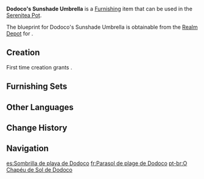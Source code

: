 {{Furnishing Infobox
|id             = 373354
|image          = Item Dodoco's Sunshade Umbrella.png
|category       = Landscape
|subcategory    = Small Object
|set            = 
|quality        = 4
|adeptal_energy = 90
|load           = 35
|reduced_load   = 24
|description    = "The fish can hide in the cool water and the animals on the beach all have cooling shells."<br>"But won't the furry, fluffy animals feel terrible in the summer?"<br>"It'd be great if we could make them an umbrella to cool down under!"<br>...<br>By the time the sun next blazed down upon [[Mondstadt]], [[Klee]] had set just such an umbrella up, putting cat food under it. As expected, the cats did indeed come in their droves, enjoying the delicious food and the unique shade.<br>Unfortunately, the large gathering of cats also invites strife and the greatly increased density of cat fur in the air, even causing a certain bard's allergies to trigger... As such, Klee's great plans wound up being shelved.
|mention        = Klee
|blueprint      = Realm Depot
}}
'''Dodoco's Sunshade Umbrella''' is a [[Furnishing]] item that can be used in the [[Serenitea Pot]].

The blueprint for Dodoco's Sunshade Umbrella is obtainable from the [[Realm Depot]] for {{Item|Realm Currency|24|x=240}}.

==Creation==
First time creation grants {{Item|Trust|24|x=90}}.
{{Recipe
|type = Creation
|time = 16h
|Cuihua Wood = 6
|Fabric = 3
|Red Dye = 3
|sort = Cuihua Wood;Fabric;Red Dye
}}

==Furnishing Sets==
{{Craft Usage|type=Furnishing Set}}

==Other Languages==
{{Other Languages
|default_hidden = 1
|en      = Dodoco's Sunshade Umbrella
|zhs     = 「嘟嘟可的清凉之伞」
|zhs_rm  = "Dūdūkě de Qīngliáng zhī Sǎn"
|zht     = 「嘟嘟可的清涼之傘」
|zht_rm  = "Dūdūkě de Qīngliáng zhī Sǎn"
|ja      = 「ドドコのクールパラソル」
|ja_rm   = "Dodoko no Kuuru Parasoru"
|ko      = 「도도코의 {{tt|청량|淸凉}}한 {{tt|우산|雨傘}}」
|ko_rm   = "Dodoko-ui Cheongnyanghan Usan"
|es      = Sombrilla de playa de Dodoco
|fr      = Parasol de plage de Dodoco
|ru      = Зонт от солнца Додоко
|th      = "ร่มเย็นสบายของ Dodoco"
|th_rm   = 
|vi      = Chiếc Ô Mát Mẻ Của Dodoco
|de      = „Dodocos Strandschirm“
|id      = "Payung Keren Punya Dodoco"
|pt      = O Chapéu de Sol de Dodoco
|tr      = Dodoko'nun Güneşliği
|it      = Ombrellone relax di Dodoco
}}

==Change History==
{{Change History|2.8}}

==Navigation==
{{Furnishing Navbox|exterior}}

[[es:Sombrilla de playa de Dodoco]]
[[fr:Parasol de plage de Dodoco]]
[[pt-br:O Chapéu de Sol de Dodoco]]